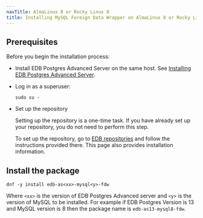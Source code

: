 ```yaml
---
navTitle: AlmaLinux 8 or Rocky Linux 8
title: Installing MySQL Foreign Data Wrapper on AlmaLinux 8 or Rocky Linux 8 x86_64
---
```


## Prerequisites

Before you begin the installation process:

- Install EDB Postgres Advanced Server on the same host. See [Installing EDB Postgres Advanced Server](/epas/latest/epas_inst_linux).

- Log in as a superuser:

  ```shell
  sudo su -
  ```

- Set up the repository

  Setting up the repository is a one-time task. If you have already set up your repository, you do not need to perform this step.

  To set up the repository, go to [EDB repositories](https://www.enterprisedb.com/repos-downloads) and follow the instructions provided there. This page also provides installation information.

## Install the package

```shell
dnf -y install edb-as<xx>-mysql<y>-fdw
```

Where `<xx>` is the version of EDB Postgres Advanced server and `<y>` is the version of MySQL to be installed. For example if EDB Postgres Version is 13 and MySQL version is 8 then the package name is `edb-as13-mysql8-fdw`.
